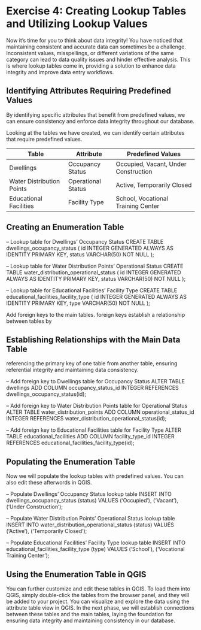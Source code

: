 # Exercise 4: Creating Lookup Tables and Utilizing Lookup Values

Now it's time for you to think about data integrity! You have noticed that maintaining consistent and accurate data can sometimes be a challenge. Inconsistent values, misspellings, or different variations of the same category can lead to data quality issues and hinder effective analysis. This is where lookup tables come in, providing a solution to enhance data integrity and improve data entry workflows.

## Identifying Attributes Requiring Predefined Values

By identifying specific attributes that benefit from predefined values, we can ensure consistency and enforce data integrity throughout our database.

Looking at the tables we have created, we can identify certain attributes that require predefined values.

| **Table**                 | **Attribute**      | **Predefined Values**                |
|-----------------------|------------------|-------------------------------|
| Dwellings                 | Occupancy Status   | Occupied, Vacant, Under Construction |
| Water Distribution Points | Operational Status | Active, Temporarily Closed           |
| Educational Facilities    | Facility Type      | School, Vocational Training Center   |

## Creating an Enumeration Table

::: code-box
-- Lookup table for Dwellings' Occupancy Status CREATE TABLE dwellings_occupancy_status ( id INTEGER GENERATED ALWAYS AS IDENTITY PRIMARY KEY, status VARCHAR(50) NOT NULL );

-- Lookup table for Water Distribution Points' Operational Status CREATE TABLE water_distribution_operational_status ( id INTEGER GENERATED ALWAYS AS IDENTITY PRIMARY KEY, status VARCHAR(50) NOT NULL );

-- Lookup table for Educational Facilities' Facility Type CREATE TABLE educational_facilities_facility_type ( id INTEGER GENERATED ALWAYS AS IDENTITY PRIMARY KEY, type VARCHAR(50) NOT NULL );
:::

Add foreign keys to the main tables. foreign keys establish a relationship between tables by

## Establishing Relationships with the Main Data Table

referencing the primary key of one table from another table, ensuring referential integrity and maintaining data consistency.

::: code-box
-- Add foreign key to Dwellings table for Occupancy Status ALTER TABLE dwellings ADD COLUMN occupancy_status_id INTEGER REFERENCES dwellings_occupancy_status(id);

-- Add foreign key to Water Distribution Points table for Operational Status ALTER TABLE water_distribution_points ADD COLUMN operational_status_id INTEGER REFERENCES water_distribution_operational_status(id);

-- Add foreign key to Educational Facilities table for Facility Type ALTER TABLE educational_facilities ADD COLUMN facility_type_id INTEGER REFERENCES educational_facilities_facility_type(id);
:::

## Populating the Enumeration Table

Now we will populate the lookup tables with predefined values. You can also edit these afterwords in QGIS.

::: code-box
-- Populate Dwellings' Occupancy Status lookup table INSERT INTO dwellings_occupancy_status (status) VALUES ('Occupied'), ('Vacant'), ('Under Construction');

-- Populate Water Distribution Points' Operational Status lookup table INSERT INTO water_distribution_operational_status (status) VALUES ('Active'), ('Temporarily Closed');

-- Populate Educational Facilities' Facility Type lookup table INSERT INTO educational_facilities_facility_type (type) VALUES ('School'), ('Vocational Training Center');
:::

## Using the Enumeration Table in QGIS

You can further customize and edit these tables in QGIS. To load them into QGIS, simply double-click the tables from the browser panel, and they will be added to your project. You can visualize and explore the data using the attribute table view in QGIS. In the next phase, we will establish connections between these tables and the main tables, laying the foundation for ensuring data integrity and maintaining consistency in our database.
